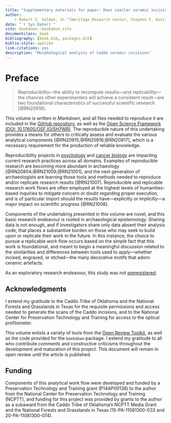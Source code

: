 ```yaml
--- 
title: "Supplementary materials for paper: Does similar ceramic incision morphology provide inference to a common toolkit?"
author: 
    - Robert Z. Selden, Jr.^[Heritage Research Center, Stephen F. Austin State University; Virtual Curation Laboratory, Virginia Commonwealth University; and Cultural Heritage Department, Jean Monnet University, zselden@sfasu.edu]
date: "`r Sys.Date()`"
site: bookdown::bookdown_site
documentclass: book
bibliography: [book.bib, packages.bib]
biblio-style: apalike
link-citations: yes
description: "Morphological analysis of Caddo ceramic incisions"
---
```


# Preface {-}

>Reproducibility—the ability to recompute results—and replicability—the chances other experimenters will achieve a consistent result—are two foundational characteristics of successful scientific research [@RN20918].

This volume is written in _Markdown_, and all files needed to reproduce it are included in the [GitHub repository](https://github.com/aksel-blaise/incision), as well as the [Open Science Framework (DOI: 10.17605/OSF.IO/SH7WR)](https://osf.io/sh7wr/). The reproducible nature of this undertaking provides a means for others to critically assess and evaluate the various analytical components [@RN20915;@RN20916;@RN20917], which is a necessary requirement for the production of reliable knowledge.

Reproducibility projects in [psychology](https://osf.io/ezcuj/) and [cancer biology](https://www.cos.io/rpcb) are impacting current research practices across all domains. Examples of reproducible research are becoming more abundant in archaeology [@RN20804;@RN21009;@RN21001], and the next generation of archaeologists are learning those tools and methods needed to reproduce and/or replicate research results [@RN21007]. Reproducible and replicable research work flows are often employed at the highest levels of humanities-based inquiries to mitigate concern or doubt regarding proper execution, and is of particular import should the results have—explicitly or implicitly—a major impact on scientific progress [@RN21008].

Components of the undertaking presented in this volume are novel, and this basic research endeavour is rooted in archaeological epistemology. Sharing data is not enough, and if investigators share only data absent their analysis code, that places a substantive burden on those who may seek to build upon or replicate their work in the future. In this instance, the choice to pursue a replicable work flow occurs based on the simple fact that this work is foundational, and meant to begin a meaningful discussion related to the similarities and differences between tools used to apply—whether incised, engraved, or etched—the many decorative motifs that adorn ceramic artefacts.

As an exploratory research endeavour, this study was not [preregistered](https://www.cos.io/prereg).

## Acknowledgments

I extend my gratitude to the Caddo Tribe of Oklahoma and the National Forests and Grasslands in Texas for the requisite permissions and access needed to generate the scans of the Caddo incisions, and to the National Center for Preservation Technology and Training for access to the optical profilometer. 

This volume enlists a variety of tools from the [Open Review Toolkit](https://www.openreviewtoolkit.org/), as well as the code provided for the `bookdown` package. I extend my gratitude to all who contribute comments and constructive criticisms throughout the development and maturation of this project. This document will remain in open review until the article is published.

## Funding

Components of this analytical work flow were developed and funded by a Preservation Technology and Training grant (P14AP00138) to the author from the National Center for Preservation Technology and Training (NCPTT), and funding for this project was provided by grants to the author as a subaward from the Caddo Tribe of Oklahoma's NCPTT Media Grant and the National Forests and Grasslands in Texas (15-PA-11081300-033 and 20-PA-11081300-074).
